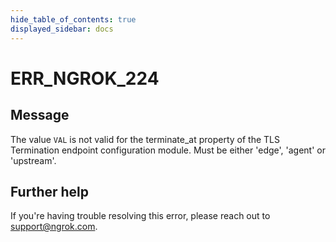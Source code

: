 ```yaml
---
hide_table_of_contents: true
displayed_sidebar: docs
---
```



# ERR_NGROK_224

## Message

The value `VAL` is not valid for the terminate_at property of the TLS Termination endpoint configuration module. Must be either 'edge', 'agent' or 'upstream'.

<ErrorDetails error="err_ngrok_224" />

## Further help

If you're having trouble resolving this error, please reach out to [support@ngrok.com](mailto:support@ngrok.com?subject=Help%20with%20ERR_NGROK_224).
